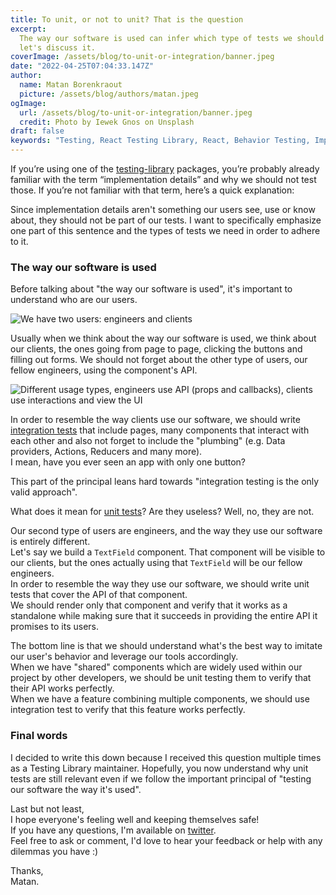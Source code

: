 ```yaml
---
title: To unit, or not to unit? That is the question
excerpt:
  The way our software is used can infer which type of tests we should write,
  let's discuss it.
coverImage: /assets/blog/to-unit-or-integration/banner.jpeg
date: "2022-04-25T07:04:33.147Z"
author:
  name: Matan Borenkraout
  picture: /assets/blog/authors/matan.jpeg
ogImage:
  url: /assets/blog/to-unit-or-integration/banner.jpeg
  credit: Photo by Iewek Gnos on Unsplash
draft: false
keywords: "Testing, React Testing Library, React, Behavior Testing, Implementation Details"
---
```


If you’re using one of the [testing-library](https://testing-library.com/) packages, you’re probably already familiar with the term “implementation details” and why we should not test those. If you’re not familiar with that term, here’s a quick explanation:

<StaticTweet id="977018512689455106" />

Since implementation details aren't something our users see, use or know about, they should not be part of our tests. I want to specifically emphasize one part of this sentence and the types of tests we need in order to adhere to it.

### The way our software is used

Before talking about "the way our software is used", it's important to understand who are our users.

![We have two users: engineers and clients](/assets/blog/to-unit-or-integration/2.png)

Usually when we think about the way our software is used, we think about our clients, the ones going from page to page, clicking the buttons and filling out forms. We should not forget about the other type of users, our fellow engineers, using the component's API.

![Different usage types, engineers use API (props and callbacks), clients use interactions and view the UI](/assets/blog/to-unit-or-integration/3.png)

In order to resemble the way clients use our software, we should write [integration tests](https://kentcdodds.com/blog/static-vs-unit-vs-integration-vs-e2e-tests#integration) that include pages, many components that interact with each other and also not forget to include the "plumbing" (e.g. Data providers, Actions, Reducers and many more).  
I mean, have you ever seen an app with only one button?

This part of the principal leans hard towards "integration testing is the only valid approach".

What does it mean for [unit tests](https://kentcdodds.com/blog/static-vs-unit-vs-integration-vs-e2e-tests#unit)? Are they useless? Well, no, they are not.

Our second type of users are engineers, and the way they use our software is entirely different.  
Let's say we build a `TextField` component. That component will be visible to our clients, but the ones actually using that `TextField` will be our fellow engineers.  
In order to resemble the way they use our software, we should write unit tests that cover the API of that component.  
We should render only that component and verify that it works as a standalone while making sure that it succeeds in providing the entire API it promises to its users.

The bottom line is that we should understand what's the best way to imitate our user's behavior and leverage our tools accordingly.  
When we have "shared" components which are widely used within our project by other developers, we should be unit testing them to verify that their API works perfectly.  
When we have a feature combining multiple components, we should use integration test to verify that this feature works perfectly.

### Final words

I decided to write this down because I received this question multiple times as a Testing Library maintainer. Hopefully, you now understand why unit tests are still relevant even if we follow the important principal of "testing our software the way it's used".

Last but not least,  
I hope everyone's feeling well and keeping themselves safe!  
If you have any questions, I'm available on [twitter](https://twitter.com/matanbobi).  
Feel free to ask or comment, I'd love to hear your feedback or help with any dilemmas you have :)

Thanks,  
Matan.
